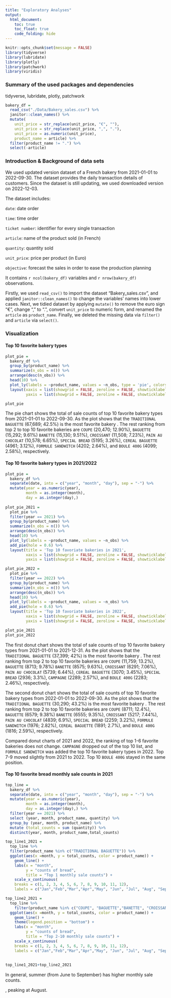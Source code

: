 ```yaml
---
title: "Exploratory Analyses"
output: 
  html_document:
    toc: true
    toc_float: true
    code_folding: hide
---
```


```r
knitr::opts_chunk$set(message = FALSE)
library(tidyverse)
library(lubridate)
library(plotly)
library(patchwork)
library(viridis)
```

### Summary of the used packages and dependencies
tidyverse, lubridate, plotly, patchwork


```r
bakery_df =
  read_csv("./Data/Bakery_sales.csv") %>% 
  janitor::clean_names() %>% 
  mutate(
    unit_price = str_replace(unit_price, "€", ""),
    unit_price = str_replace(unit_price, ",", "."),
    unit_price = as.numeric(unit_price),
    product_name = article) %>% 
  filter(product_name != ".") %>% 
  select(-article)
```

### Introduction & Background of data sets

We used updated version dataset of a French bakery from 2021-01-01 to 2022-09-30. The dataset provides the daily transaction details of customers. Since the dataset is still updating, we used downloaded version on 2022-12-03.

The dataset includes:

`date`: date order

`time`: time order

`ticket number`: identifier for every single transaction

`article`: name of the product sold (in French)

`quantity`: quantity sold

`unit_price`: price per product (in Euro)

`objective`: forecast the sales in order to ease the production planning

It contains `r ncol(bakery_df)` variables and `r nrow(bakery_df)` observations.

Firstly, we used `read_csv()` to import the dataset "Bakery_sales.csv", and applied `janitor::clean_names()` to change the variables' names into lower cases. Next, we tidied dataset by applying `mutate()` to remove the euro sign "€", change "," to ".", convert `unit_price` to numeric form, and renamed the `article` as `product_name`. Finally, we deleted the missing data via `filter()` and `article` via `select()`. 



### Visualization

#### Top 10 favorite bakery types
```r
plot_pie =
  bakery_df %>% 
  group_by(product_name) %>% 
  summarize(n_obs = n()) %>% 
  arrange(desc(n_obs)) %>% 
  head(10) %>% 
  plot_ly(labels = ~product_name, values = ~n_obs, type = 'pie', colors = "viridis") %>% 
  layout(xaxis = list(showgrid = FALSE, zeroline = FALSE, showticklabels = FALSE),
         yaxis = list(showgrid = FALSE, zeroline = FALSE, showticklabels = FALSE))

plot_pie
```

The pie chart shows the total of sale counts of top 10 favorite bakery types from 2021-01-01 to 2022-09-30. As the plot shows that the `TRADITIONAL BAGUETTE` (67,689; 42.5%) is the most favorite bakery . The rest ranking from top 2 to top 10 favorite bakeries are  `COUPE` (20,470; 12.90%), `BAGUETTE` (15,292; 9.61%) `BANETTE` (15,130; 9.51%), `CROISSANT` (11,508; 7.23%), `PAIN AU CHOCOLAT` (10,578; 6.65%), `SPECIAL BREAD` (5195; 3.26%), `CEREAL BAGUETTE` (4961; 3.12%), `FORMULE SANDWITCH` (4202; 2.64%), and `BOULE 400G` (4099; 2.58%), respectively. 


#### Top 10 favorite bakery types in 2021/2022
```r
plot_pie =
  bakery_df %>% 
  separate(date, into = c("year", "month", "day"), sep = "-") %>% 
  mutate(year = as.numeric(year),
         month = as.integer(month),
         day = as.integer(day),) 
  
plot_pie_2021 = 
  plot_pie %>% 
  filter(year == 2021) %>%
  group_by(product_name) %>% 
  summarize(n_obs = n()) %>% 
  arrange(desc(n_obs)) %>% 
  head(10) %>% 
  plot_ly(labels = ~product_name, values = ~n_obs) %>% 
  add_pie(hole = 0.6) %>% 
  layout(title = 'Top 10 favoriate bakeries in 2021',
         xaxis = list(showgrid = FALSE, zeroline = FALSE, showticklabels = FALSE),
         yaxis = list(showgrid = FALSE, zeroline = FALSE, showticklabels = FALSE))

plot_pie_2022 = 
  plot_pie %>% 
  filter(year == 2022) %>%
  group_by(product_name) %>% 
  summarize(n_obs = n()) %>% 
  arrange(desc(n_obs)) %>% 
  head(10) %>% 
  plot_ly(labels = ~product_name, values = ~n_obs) %>% 
  add_pie(hole = 0.6) %>% 
  layout(title = 'Top 10 favoriate bakeries in 2022',
         xaxis = list(showgrid = FALSE, zeroline = FALSE, showticklabels = FALSE),
         yaxis = list(showgrid = FALSE, zeroline = FALSE, showticklabels = FALSE))

plot_pie_2021
plot_pie_2022
```

The first donut chart shows the total of sale counts of top 10 favorite bakery types from 2021-01-01 to 2021-12-31. As the plot shows that the `TRADITIONAL BAGUETTE` (37,399; 42%) is the most favorite bakery . The rest ranking from top 2 to top 10 favorite bakeries are  `COUPE` (11,759; 13.2%), `BAGUETTE` (8713; 9.78%) `BANETTE` (8575; 9.63%), `CROISSANT` (6291; 7.06%), `PAIN AU CHOCOLAT` (5739; 6.44%), `CEREAL BAGUETTE` (3070; 3.45%), `SPECIAL BREAD` (2936; 3.3%), `CAMPAGNE` (2289; 2.57%), and `BOULE 400G` (2283; 2.46%), respectively. 

The second donut chart shows the total of sale counts of top 10 favorite bakery types from 2022-01-01 to 2022-09-30. As the plot shows that the `TRADITIONAL BAGUETTE` (30,290; 43.2%) is the most favorite bakery . The rest ranking from top 2 to top 10 favorite bakeries are  `COUPE` (8711; 12.4%), `BAGUETTE` (6579; 9.38%) `BANETTE` (6555; 9.35%), `CROISSANT` (5217; 7.44%), `PAIN AU CHOCOLAT` (4839; 6.9%), `SPECIAL BREAD` (2259; 3.22%), `FORMULE SANDWITCH` (1976; 2.82%), `CEREAL BAGUETTE` (1891; 2.7%), and `BOULE 400G` (1816; 2.59%), respectively. 

Compared donut charts of 2021 and 2022, the ranking of top 1-6 favorite bakeries does not change. `CAMPAGNE` dropped out of the top 10 list, and `FORMULE SANDWITCH` was added the top 10 favorite bakery types in 2022. Top 7-9 moved slightly from 2021 to 2022. Top 10 `BOULE 400G` stayed in the same position. 



#### Top 10 favorite bread monthly sale counts in 2021
```r
top_line =
  bakery_df %>% 
  separate(date, into = c("year", "month", "day"), sep = "-") %>% 
  mutate(year = as.numeric(year),
         month = as.integer(month),
         day = as.integer(day),) %>%
  filter(year == 2021) %>% 
  select (year, month, product_name, quantity) %>% 
  group_by (year, month, product_name) %>% 
  mutate (total_counts = sum (quantity)) %>% 
  distinct(year, month, product_name,total_counts) 

top_line1_2021 =
  top_line %>% 
  filter(product_name %in% c("TRADITIONAL BAGUETTE")) %>% 
  ggplot(aes(x =month, y = total_counts, color = product_name)) + 
    geom_line() +
    labs(x = "month",
         y = "counts of bread",
         title = "Top 1 monthly sale counts") +
    scale_x_continuous(
    breaks = c(1, 2, 3, 4, 5, 6, 7, 8, 9, 10, 11, 12), 
    labels = c("Jan","Feb","Mar","Apr","May", "Jun", "Jul", "Aug", "Sep", "Oct", "Nov", "Dec")) 

top_line2_2021 =
  top_line %>% 
    filter(product_name %in% c("COUPE", "BAGUETTE","BANETTE", "CROISSANT", "PAIN AU CHOCOLAT", "CEREAL BAGUETTE", "SPECIAL BREAD", "CAMPAGNE", "BOULE 400G")) %>% 
  ggplot(aes(x =month, y = total_counts, color = product_name)) + 
    geom_line() +
    theme(legend.position = "bottom") + 
    labs(x = "month",
         y = "counts of bread",
         title = "Top 2-10 monthly sale counts") +
    scale_x_continuous(
    breaks = c(1, 2, 3, 4, 5, 6, 7, 8, 9, 10, 11, 12), 
    labels = c("Jan","Feb","Mar","Apr","May", "Jun", "Jul", "Aug", "Sep", "Oct", "Nov", "Dec"))
  
 
top_line1_2021+top_line2_2021
```

In general, summer (from June to September) has higher monthly sale counts.

, peaking at August. 


